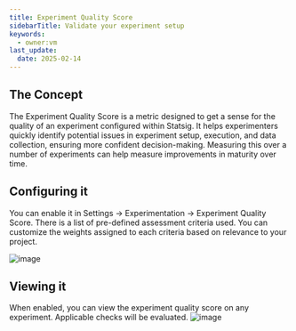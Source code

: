 ```yaml
---
title: Experiment Quality Score
sidebarTitle: Validate your experiment setup
keywords:
  - owner:vm
last_update:
  date: 2025-02-14
---
```


## The Concept
The Experiment Quality Score is a metric designed to get a sense for the quality of an experiment configured within Statsig. It helps experimenters quickly identify potential issues in experiment setup, execution, and data collection, ensuring more confident decision-making. Measuring this over a number of experiments can help measure improvements in maturity over time. 

## Configuring it
You can enable it in Settings -> Experimentation -> Experiment Quality Score. There is a list of pre-defined assessment criteria used. You can customize the weights assigned to each criteria based on relevance to your project.  

![image](https://github.com/user-attachments/assets/91fea3df-0dae-4d0a-ada8-1c1c9313e60e)

## Viewing it
When enabled, you can view the experiment quality score on any experiment. Applicable checks will be evaluated. 
![image](https://github.com/user-attachments/assets/d7483b96-8077-419d-9e23-a3e648b7e066)
